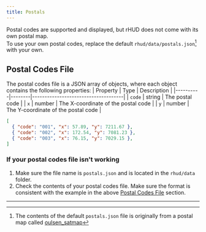 ---
title: Postals
---

Postal codes are supported and displayed, but rHUD does not come with its own postal map.\
To use your own postal codes, replace the default `rhud/data/postals.json`[^1] with your own.

## Postal Codes File
The postal codes file is a JSON array of objects, where each object contains the following properties:
| Property | Type   | Description                         |
|----------|--------|-------------------------------------|
| `code`   | string | The postal code                     |
| `x`      | number | The X-coordinate of the postal code |
| `y`      | number | The Y-coordinate of the postal code |

```json title="Example"
[
  { "code": "001", "x": 57.89, "y": 7211.67 },
  { "code": "002", "x": 172.54, "y": 7081.23 },
  { "code": "003", "x": 76.15, "y": 7029.15 },
]
```

### If your postal codes file isn't working
1. Make sure the file name is `postals.json` and is located in the `rhud/data` folder.
2. Check the contents of your postal codes file. Make sure the format is consistent with the example in the above [Postal Codes File](#postal-codes-file) section.

---

[^1]: The contents of the default `postals.json` file is originally from a postal map called [oulsen_satmap](https://github.com/Oulsen/oulsen_satmap)
